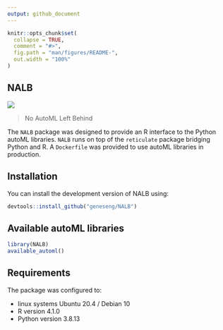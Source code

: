 ```yaml
---
output: github_document
---
```


<!-- README.md is generated from README.Rmd. Please edit that file -->

```r
knitr::opts_chunk$set(
  collapse = TRUE,
  comment = "#>",
  fig.path = "man/figures/README-",
  out.width = "100%"
)
```

## NALB

![](https://img.shields.io/badge/github%20version-1.0.0-green.svg)

> No AutoML Left Behind

The `NALB` package was designed to provide an R interface to the Python autoML libraries. `NALB` runs on top of the `reticulate` package bridging Python and R. A `Dockerfile` was provided to use autoML libraries in production. 


## Installation

You can install the development version of NALB using:

``` r
devtools::install_github("geneseng/NALB")
```

## Available autoML libraries

```r
library(NALB)
available_automl()
```


## Requirements

The package was configured to:

* linux systems Ubuntu 20.4 / Debian 10
* R version 4.1.0
* Python version 3.8.13
